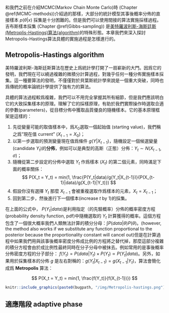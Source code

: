 
和我們之前在介紹MCMC(Markov Chain Monte Carlo)時 (Chapter \@ref(MCMC-methods))介紹過的那樣，大部分的統計模型其事後概率分佈的直接樣本 $p(\theta|x)$ 採集是十分困難的。但是我們可以使用間接的算法實施採樣過程。吉布斯樣本採集 (Chapter \@ref(Gibbs-sampling)) 是[美特羅波利斯-海斯廷斯(Metroplis-Hastings)算法(algorithm)](https://en.wikipedia.org/wiki/Metropolis%E2%80%93Hastings_algorithm)的特殊形態。本章我們來深入探討Metropolis-Hastings算法具體的實施過程是怎樣進行的。

## Metropolis-Hastings algorithm

美特羅波利斯-海斯廷斯算法在歷史上爲統計學打開了一扇嶄新的大門。因爲它的發明，我們現在可以繞過複雜的微積分計算過程，對幾乎任何一種分佈實施樣本採集。這一種要算法的發明，不僅僅對於貝葉斯統計學來說是一個重大突破，同時也爲傳統的概率論統計學提供了強有力的算法。

具體的算法過程較爲複雜，我們可以不用完全掌握其所有細節，但是我們應該明白它的大致採集樣本的原理。理解了它的採樣原理，有助於我們實際操作時選取合適的參數(parameters)，從目標分佈中獲取品質優良的隨機樣本。它的基本原理框架是這樣的：

1. 先從變量可能的取值樣本中，爲$X_0$選取一個起始值 (starting value)，我們稱之爲"現在值 current" $(X_{t-1} = X_0)$；
2. 以第一步選取的預測變量現在值爲條件 $g(Y|X_{t-1})$，隨機設定一個候選變量(candidate $Y_t$)的**分佈**，例如可以是典型的高斯（正態）分佈：$Y_t \sim N(X_{t-1}, \sigma)$；
3. 隨機從第二步設定的分佈中選取 $Y_t$ 作爲樣本 $(X_t)$ 的第二個元素，同時滿足下面的概率關係：
$$
P(X_t = Y_t) = min(1, \frac{P(Y_t|data)/g(Y_t|X_{t-1})}{P(X_{t-1}|data)/g(X_{t-1}|Y_t)}) 
$$
4. 假設你沒有選擇 $Y_t$ 那麼 $X_{t-1}$ 會被重複選取作爲樣本的元素，$X_t = X_{t-1}$；
5. 回到第二步，然後進行下一個樣本(increase $t$ by 1)的採集。

在上面的公式中， $P(Y_t|data)$是利用指定（的先驗概率）分佈的概率密度方程(probability density function, pdf)中隨機選取的 $Y_t$ 計算獲得的概率。這個方程包含了一個很大概率我們人類無法計算的積分分母：$\int P(data|\theta)P(\theta)$。(however, the method also works if we substitute any function proportional to the posterior because the proportionality constant will cancel out)但是在計算過程中如果我們用與該事後概率密度分佈成比例的方程將之替代掉，那麼這部分複雜的積分方程會由於成比例性最終同時在分子分母中被抹去。例如常用的是事後概率分佈密度方程的分子部分： $f(Y_t) = P(data|Y_t)\times P(Y_t) \propto P(Y_t|data)$。另外，如果用於採集樣本的分佈 $g$ 是左右對稱的：$g(Y_t|X_{t-1}) = g(X_{t-1}|Y_t)$，算法會簡化成爲 **Metropolis** 算法：

$$
P(X_t = Y_t) = min(1, \frac{f(Y_t)}{f(X_{t-1})})
$$


```r
knitr::include_graphics(paste0(bugpath, "/img/Metropolis-hastings.png"))
```

## 適應階段 adaptive phase

